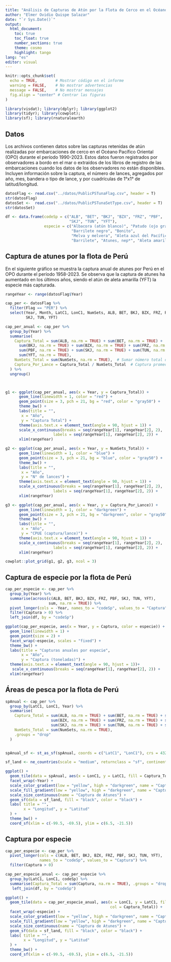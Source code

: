 ```yaml
---
title: "Análisis de Capturas de Atún por la Flota de Cerco en el Océano Pacífico Oriental (19990-2023)"
author: "Elmer Ovidio Quispe Salazar"
date: "`r Sys.Date()`"
output: 
  html_document:
    toc: true
    toc_float: true
    number_sections: true
    theme: cosmo
    highlight: tango
lang: "es"
editor: visual
---
```


```r
knitr::opts_chunk$set(
  echo = TRUE,        # Mostrar código en el informe
  warning = FALSE,    # No mostrar advertencias
  message = FALSE,    # No mostrar mensajes
  fig.align = "center" # Centrar las figuras
)

library(visdat); library(dplyr); library(ggplot2)
library(tidyr); library(cowplot); 
library(sf); library(rnaturalearth)
```

## Datos
Los archivos contienen datos sobre las capturas retenidas de atún realizadas por embarcaciones de cerco en el Océano Pacífico Oriental (OPO) durante el período 1990-2023. Estos datos fueron registrados por observadores a bordo en el mar o extraídos de los libros de registro de las embarcaciones cuando los datos de los observadores no están disponibles. Incluyen información sobre la captura, el número de lances, agregados por año, mes, bandera o tipo de lance, y por cuadrículas de 1°x1° de latitud/longitud.

```r
datosFlag <- read.csv("../datos/PublicPSTunaFlag.csv", header = T)
str(datosFlag)
datosSet <-  read.csv("../datos/PublicPSTunaSetType.csv", header = T)
str(datosSet)

df <- data.frame(codeSp = c("ALB", "BET", "BKJ", "BZX", "FRZ", "PBF",
                            "SKJ", "TUN", "YFT"),
                 especie = c("Albacora (atún blanco)", "Patudo (ojo grande)", 
                             "Barrilete negro", "Bonito", 
                             "Melva y melvera", "Aleta azul del Pacífico", 
                             "Barrilete", "Atunes, nep*", "Aleta amarilla"))
```

## Captura de atunes por la flota de Perú
En el siguiente gráfico se muestra la captura anual de atunes por Perú en el OPO durante el período 1958-2023. Se observa que la captura de atunes ha aumentado en los últimos años, siendo el atún de aleta amarilla (YFT) la especie más capturada.

```r
rangeYear <- range(datosFlag$Year)

cap_per <- datosFlag %>%
  filter(Flag == "PER") %>%
  select(Year, Month, LatC1, LonC1, NumSets, ALB, BET, BKJ, BZX, FRZ, PBF,
         SKJ, TUN, YFT)

cap_per_anual <- cap_per %>%
  group_by(Year) %>%              
  summarise(
    Captura_Total = sum(ALB, na.rm = TRUE) + sum(BET, na.rm = TRUE) + 
      sum(BKJ, na.rm = TRUE) + sum(BZX, na.rm = TRUE) + sum(FRZ, na.rm = TRUE) +
      sum(PBF, na.rm = TRUE) + sum(SKJ, na.rm = TRUE) + sum(TUN, na.rm = TRUE) +
      sum(YFT, na.rm = TRUE), 
    NumSets_Total = sum(NumSets, na.rm = TRUE),  # Sumar número total de lances
    Captura_Por_Lance = Captura_Total / NumSets_Total  # Captura promedio por lance
  ) %>%
  ungroup()



g1 <- ggplot(cap_per_anual, aes(x = Year, y = Captura_Total)) +
      geom_line(linewidth = 1, color = "red") + 
      geom_point(size = 3, pch = 21, bg = "red", color = "gray50") +
      theme_bw() +  
      labs(title = "", 
       x = "Año", 
       y = "Captura Total") +
      theme(axis.text.x = element_text(angle = 90, hjust = 1)) +
      scale_x_continuous(breaks = seq(rangeYear[1], rangeYear[2], 2), 
                     labels = seq(rangeYear[1], rangeYear[2], 2)) +
      xlim(rangeYear)

g2 <- ggplot(cap_per_anual, aes(x = Year, y = NumSets_Total)) +
      geom_line(linewidth = 1, color = "blue") + 
      geom_point(size = 3, pch = 21, bg = "blue", color = "gray50") +
      theme_bw() +  
      labs(title = "", 
       x = "Año", 
       y = "N° de lances") +
      theme(axis.text.x = element_text(angle = 90, hjust = 1)) +
      scale_x_continuous(breaks = seq(rangeYear[1], rangeYear[2], 2), 
                     labels = seq(rangeYear[1], rangeYear[2], 2)) +
      xlim(rangeYear)

g3 <- ggplot(cap_per_anual, aes(x = Year, y = Captura_Por_Lance)) +
      geom_line(linewidth = 1, color = "darkgreen") + 
      geom_point(size = 3, pch = 21, bg = "darkgreen", color = "gray50") +
      theme_bw() +  
      labs(title = "", 
       x = "Año", 
       y = "CPUE (captura/lance)") +
      theme(axis.text.x = element_text(angle = 90, hjust = 1)) +
      scale_x_continuous(breaks = seq(rangeYear[1], rangeYear[2], 2), 
                     labels = seq(rangeYear[1], rangeYear[2], 2)) +
      xlim(rangeYear)

cowplot::plot_grid(g1, g2, g3, ncol = 3)


```
## Captura de especie por la flota de Perú

```r

cap_per_especie <- cap_per %>%
  group_by(Year) %>% 
  summarise(across(c(ALB, BET, BKJ, BZX, FRZ, PBF, SKJ, TUN, YFT), 
                   sum, na.rm = TRUE)) %>%
  pivot_longer(cols = -Year, names_to = "codeSp", values_to = "Captura") %>%
  filter(Captura > 0) %>%
  left_join(df, by = "codeSp")

ggplot(cap_per_especie, aes(x = Year, y = Captura, color = especie)) +
  geom_line(linewidth = 1) +
  geom_point(size = 2) +
  facet_wrap(~especie, scales = "fixed") +
  theme_bw() +
  labs(title = "Capturas anuales por especie", 
       x = "Año", 
       y = "Captura (toneladas)") +
  theme(axis.text.x = element_text(angle = 90, hjust = 1))+ 
   scale_x_continuous(breaks = seq(rangeYear[1], rangeYear[2], 2)) +
  xlim(rangeYear)

```
## Áreas de pesca por la flota de Perú

```r

spAnual <- cap_per %>%
  group_by(LatC1, LonC1, Year) %>%
  summarise(
    Captura_Total = sum(ALB, na.rm = TRUE) + sum(BET, na.rm = TRUE) + sum(BKJ, na.rm = TRUE) +
                    sum(BZX, na.rm = TRUE) + sum(FRZ, na.rm = TRUE) + sum(PBF, na.rm = TRUE) +
                    sum(SKJ, na.rm = TRUE) + sum(TUN, na.rm = TRUE) + sum(YFT, na.rm = TRUE),  
    NumSets_Total = sum(NumSets, na.rm = TRUE), 
    .groups = "drop"  
  )


spAnual_sf <- st_as_sf(spAnual, coords = c("LatC1", "LonC1"), crs = 4326) 

sf_land <- ne_countries(scale = "medium", returnclass = "sf", continent = "South America") 

ggplot() +
  geom_tile(data = spAnual, aes(x = LonC1, y = LatC1, fill = Captura_Total, col= Captura_Total)) +
  facet_wrap(~Year) +
  scale_color_gradient(low = "yellow", high = "darkgreen", name = "Captura total", limits = c(0, 1500)) +
  scale_fill_gradient(low = "yellow", high = "darkgreen", name = "Captura total", limits = c(0, 1500)) +
  scale_size_continuous(name = "Captura de Atunes") +
  geom_sf(data = sf_land, fill = "black", color = "black") +
  labs( title = "",
        x = "Longitud", y = "Latitud"
  ) +
  theme_bw() + 
  coord_sf(xlim = c(-99.5, -69.5), ylim = c(6.5, -21.5)) 
```

## Captura por especie 
```r
cap_per_especie <- cap_per %>%
  pivot_longer(cols = c(ALB, BET, BKJ, BZX, FRZ, PBF, SKJ, TUN, YFT), 
               names_to = "codeSp", values_to = "Captura") %>%
  filter(Captura > 0) 

cap_per_especie_anual <- cap_per_especie %>%
  group_by(LatC1, LonC1, codeSp) %>%
  summarise(Captura_Total = sum(Captura, na.rm = TRUE), .groups = "drop") %>% 
   left_join(df, by = "codeSp")

ggplot() +
  geom_tile(data = cap_per_especie_anual, aes(x = LonC1, y = LatC1, fill = Captura_Total, 
                                              col = Captura_Total)) +
  facet_wrap(~especie) +
  scale_color_gradient(low = "yellow", high = "darkgreen", name = "Captura total", limits = c(0, 1500)) +
  scale_fill_gradient(low = "yellow", high = "darkgreen", name = "Captura total", limits = c(0, 1500)) +
  scale_size_continuous(name = "Captura de Atunes") +
  geom_sf(data = sf_land, fill = "black", color = "black") +
  labs( title = "",
        x = "Longitud", y = "Latitud"
  ) +
  theme_bw() + 
  coord_sf(xlim = c(-99.5, -69.5), ylim = c(6.5, -21.5)) 
```



